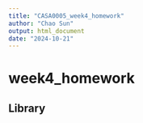```yaml
---
title: "CASA0005_week4_homework"
author: "Chao Sun"
output: html_document
date: "2024-10-21"
---
```


# week4_homework

## Library
```r

```

